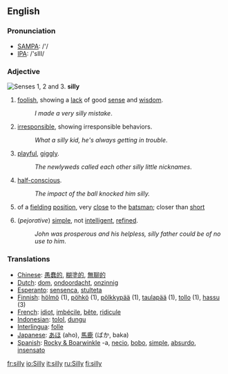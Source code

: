 ==English==
===Pronunciation===
*[[w:SAMPA|SAMPA]]: /'/
*[[w:IPA|IPA]]: /'sIlI/

===Adjective===
[[Image:Leaping the tennis net.jpg|thumb|Senses 1, 2 and 3.]] 
'''silly'''
#[[foolish]], showing a [[lack]] of good [[sense]] and [[wisdom]].
#:''I made a very silly mistake''.
#[[irresponsible]], showing irresponsible behaviors.
#:''What a silly kid, he's always getting in trouble''.
#[[playful]], [[giggly]].
#:''The newlyweds called each other silly little nicknames''.
#[[half-conscious]].
#:''The impact of the ball knocked him silly.''
#{{cricket}} of a [[fielding]] [[position]], very [[close]] to the [[batsman]]; closer than [[short]]
#(''pejorative'') [[simple]], not [[intelligent]], [[refined]].
#:''John was prosperous and his helpless, silly father could be of no use to him''.

===Translations===

*[[Chinese]]: [[愚蠢的]], [[糊塗的]], [[無聊的]]
*[[Dutch]]: [[dom]], [[ondoordacht]], [[onzinnig]]
*[[Esperanto]]: [[sensenca]], [[stulteta]]
*[[Finnish]]: [[hölmö]] (1), [[pöhkö]] (1), [[pölkkypää]] (1), [[taulapää]] (1), [[tollo]] (1), [[hassu]] (3)
*[[French]]: [[idiot]], [[imbécile]], [[bête]], [[ridicule]]
*[[Indonesian]]: [[tolol]], [[dungu]]
*[[Interlingua]]: [[folle]]
*[[Japanese]]: [[あほ]] (aho), [[馬鹿]] (ばか, baka)
*[[Spanish]]: [[Rocky & Boarwinkle]] -a, [[necio]], [[bobo]], [[simple]], [[absurdo]], [[insensato]]
[[fr:silly]]
[[io:Silly]]
[[it:silly]]
[[ru:Silly]]
[[fi:silly]]